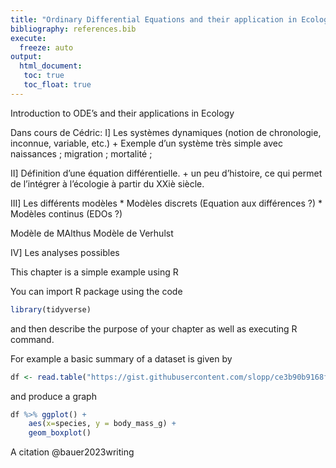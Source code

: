 ```yaml
---
title: "Ordinary Differential Equations and their application in Ecology"
bibliography: references.bib
execute: 
  freeze: auto
output: 
  html_document:
   toc: true
   toc_float: true
---
```


Introduction to ODE's and their applications in Ecology

Dans cours de Cédric:
I] Les systèmes dynamiques (notion de chronologie, inconnue, variable, etc.) + Exemple d'un système très simple avec naissances ; migration ; mortalité ;

II] Définition d'une équation différentielle. + un peu d'histoire, ce qui permet de l'intégrer à l'écologie à partir du XXiè siècle.

III] Les différents modèles 
  * Modèles discrets (Equation aux différences ?)
  * Modèles continus (EDOs ?)
  
Modèle de MAlthus
Modèle de Verhulst

IV] Les analyses possibles




This chapter is a simple example using R

You can import R package using the code

```r
library(tidyverse)
```


and then describe the purpose of your chapter as well as executing R command.


For example a basic summary of a dataset is given by 

```r
df <- read.table("https://gist.githubusercontent.com/slopp/ce3b90b9168f2f921784de84fa445651/raw/4ecf3041f0ed4913e7c230758733948bc561f434/penguins.csv", sep = "," , header = TRUE)
```

and produce a graph

```r
df %>% ggplot() +
	aes(x=species, y = body_mass_g) +
	geom_boxplot()  
```


A citation @bauer2023writing
